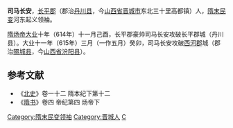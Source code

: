 '''司马长安'''，[[长平郡|长平郡]]（郡治[[丹川县|丹川县]]，今[[山西省|山西省]][[晋城市|晋城市]]东北三十里高都镇）人，[[隋末民变|隋末民变]]河东起义领袖。

[[隋炀帝|隋炀帝]][[大业_(年号)|大业]]十年（614年）十一月己酉，长平郡豪帅司马长安攻破长平郡城（丹川县）。大业十一年（615年）三月（一作五月）癸卯，司马长安攻破[[西河郡|西河郡]]城（郡治[[隰城县|隰城县]]，今[[山西省|山西省]][[汾阳县|汾阳县]]）。
==参考文献==
*《[[北史|北史]]》卷一十二 隋本纪下第十二
*《[[隋书|隋书]]》卷四 帝纪第四 炀帝下
{{DEFAULTSORT:S}}
[[Category:隋末民变领袖|Category:隋末民变领袖]]
[[Category:晋城人|Category:晋城人]]
[[Category:司马姓|C]]